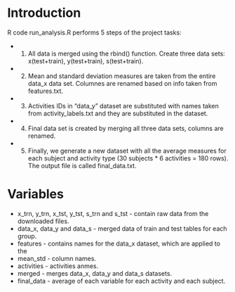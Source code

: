 # Introduction

R code run_analysis.R performs 5 steps of the project tasks:

* 1) All data is merged using the rbind() function. Create three data sets: x(test+train), y(test+train), s(test+train). 
* 2) Mean and standard deviation measures are taken from the entire data_x data set. Columnes are renamed based on info taken from features.txt.
* 3) Activities IDs in "data_y" dataset are substituted with names taken from activity_labels.txt and they are substituted in the dataset.
* 4) Final data set is created by merging all three data sets, columns are renamed.
* 5) Finally, we generate a new dataset with all the average measures for each subject and activity type (30 subjects * 6 activities = 180 rows). The output file is called final_data.txt.


# Variables

* x_trn, y_trn, x_tst, y_tst, s_trn and s_tst -  contain raw data from the downloaded files.
* data_x, data_y and data_s - merged data of train and test tables for each group.
* features  - contains names for the data_x dataset, which are applied to the 
* mean_std - column names.
* activities - activities anmes.
* merged -  merges  data_x, data_y and data_s datasets.
* final_data - average of each variable for each activity and each subject.